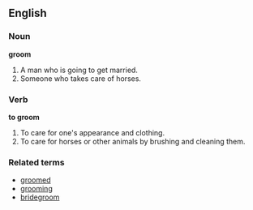 == English ==

=== Noun ===
'''groom'''

#A man who is going to get married.
#Someone who takes care of horses.

=== Verb ===
'''to groom'''

#To care for one's appearance and clothing.
#To care for horses or other animals by brushing and cleaning them.

===Related terms===
*[[groomed]]
*[[grooming]]
*[[bridegroom]]